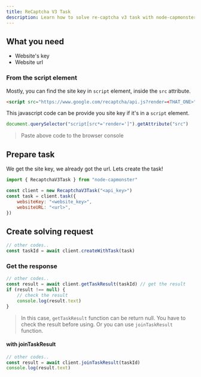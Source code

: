 ```yaml
---
title: ReCaptcha V3 Task
description: Learn how to solve re-captcha v3 task with node-capmonster.
---
```


## What you need

-   Website's key
-   Website url

### From the script element

Mostly, you can find the site key in `script` element, inside the `src` attribute.

```html
<script src="https://www.google.com/recaptcha/api.js?render=<THAT_ONE>" />
```

This javascript code can be provide you site key if it's in a `script` element.

```js
document.querySelector("script[src*='render=']").getAttribute("src")
```

> Paste above code to the browser console

## Prepare task

We get the site key, we already got the url. Lets create the task!

```js
import { RecaptchaV3Task } from "node-capmonster"

const client = new RecaptchaV3Task("<api_key>")
const task = client.task({
    websiteKey: "<website_key>",
    websiteURL: "<url>",
})
```

## Create solving request

```javascript
// other codes..
const taskId = await client.createWithTask(task)
```

### Get the response

```javascript
// other codes..
const result = await client.getTaskResult(taskId) // get the result
if (result !== null) {
    // check the result
    console.log(result.text)
}
```

> In this case, `getTaskResult` function can be return null.
> You have to check the result before using.
> Or you can use `joinTaskResult` function.

#### with joinTaskResult

```javascript
// other codes..
const result = await client.joinTaskResult(taskId)
console.log(result.text)
```
